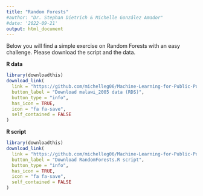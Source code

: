 ```yaml
---
title: "Random Forests"
#author: "Dr. Stephan Dietrich & Michelle González Amador"
#date: '2022-09-21'
output: html_document
---
```


Below you will find a simple exercise on Random Forests with an easy challenge. Please download the script and the data.

**R data**

```r
library(downloadthis)
download_link(
  link = "https://github.com/michelleg06/Machine-Learning-for-Public-Policy/blob/main/malawi_2005.RDS",
  button_label = "Download malawi_2005 data (RDS)",
  button_type = "info",
  has_icon = TRUE,
  icon = "fa fa-save",
  self_contained = FALSE
)

```

**R script**

```r
library(downloadthis)
download_link(
  link = "https://github.com/michelleg06/Machine-Learning-for-Public-Policy/blob/main/RandomForests.R",
  button_label = "Download RandomForests.R script",
  button_type = "info",
  has_icon = TRUE,
  icon = "fa fa-save",
  self_contained = FALSE
)

```